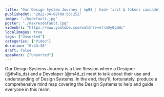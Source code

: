 ```yaml
---
title: "Our Design System Journey | ep08 | Code first & tokens cascade"
publishedAt: "2022-04-08T09:56:25Z"
image: "./hqdefault.jpg"
poster: "./maxresdefault.jpg"
videoUrl: "https://www.youtube.com/watch?v=efrmDy0qmWc"
localImages: true
tags: ["Unsorted"]
categories: ["Video"]
duration: "0:43:38"
draft: false
speakers: ["Unsorted"]
---
```


Our Design Systems Journey is a Live Session where a Designer (@th4is_ds) and a Developer (@m4d_z) meet to talk about their use and understanding of Design Systems. In the end, they'll, fortunately, produce a comprehensive mind map covering the Design Systems to help and guide everyone in this realm.

